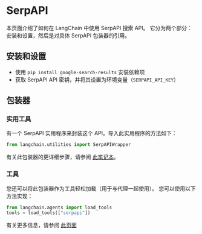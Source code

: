 # SerpAPI

本页面介绍了如何在 LangChain 中使用 SerpAPI 搜索 API。
它分为两个部分：安装和设置，然后是对具体 SerpAPI 包装器的引用。

## 安装和设置
- 使用 `pip install google-search-results` 安装依赖项
- 获取 SerpAPI API 密钥，并将其设置为环境变量（`SERPAPI_API_KEY`）

## 包装器

### 实用工具

有一个 SerpAPI 实用程序来封装这个 API。导入此实用程序的方法如下：

```python
from langchain.utilities import SerpAPIWrapper
```

有关此包装器的更详细步骤，请参阅 [此笔记本](/docs/modules/agents/tools/integrations/serpapi.html)。

### 工具

您还可以将此包装器作为工具轻松加载（用于与代理一起使用）。
您可以使用以下方法实现：
```python
from langchain.agents import load_tools
tools = load_tools(["serpapi"])
```

有关更多信息，请参阅 [此页面](/docs/modules/agents/tools)
